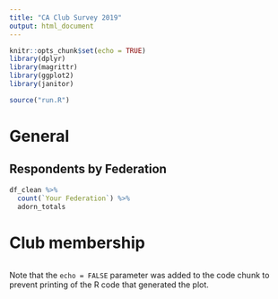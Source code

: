 ```yaml
---
title: "CA Club Survey 2019"
output: html_document
---
```


```r
knitr::opts_chunk$set(echo = TRUE)
library(dplyr)
library(magrittr)
library(ggplot2)
library(janitor)

source("run.R")
```

# General
## Respondents by Federation


```r
df_clean %>% 
  count(`Your Federation`) %>% 
  adorn_totals
```

# Club membership

```r

```

Note that the `echo = FALSE` parameter was added to the code chunk to prevent printing of the R code that generated the plot.
